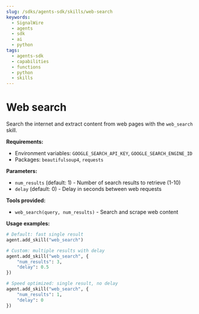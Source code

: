 ```yaml
---
slug: /sdks/agents-sdk/skills/web-search
keywords:
  - SignalWire
  - agents
  - sdk
  - ai
  - python
tags:
  - agents-sdk
  - capabilities
  - functions
  - python
  - skills
---
```


# Web search

Search the internet and extract content from web pages with the `web_search` skill.

**Requirements:**
- Environment variables: `GOOGLE_SEARCH_API_KEY`, `GOOGLE_SEARCH_ENGINE_ID`
- Packages: `beautifulsoup4`, `requests`

**Parameters:**
- `num_results` (default: 1) - Number of search results to retrieve (1-10)
- `delay` (default: 0) - Delay in seconds between web requests

**Tools provided:**
- `web_search(query, num_results)` - Search and scrape web content

**Usage examples:**
```python
# Default: fast single result
agent.add_skill("web_search")

# Custom: multiple results with delay
agent.add_skill("web_search", {
    "num_results": 3,
    "delay": 0.5
})

# Speed optimized: single result, no delay
agent.add_skill("web_search", {
    "num_results": 1,
    "delay": 0
})
```
